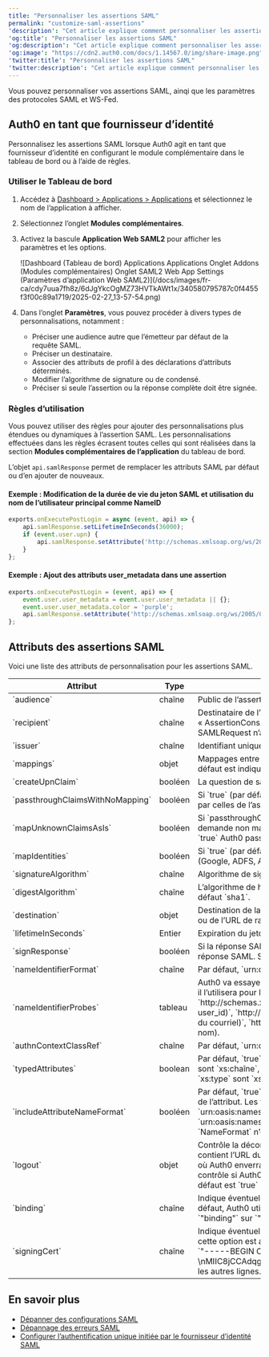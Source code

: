 ```yaml
---
title: "Personnaliser les assertions SAML"
permalink: "customize-saml-assertions"
'description': "Cet article explique comment personnaliser les assertions SAML et les paramètres des protocoles SAML et WS-Fed."
'og:title': "Personnaliser les assertions SAML"
'og:description': "Cet article explique comment personnaliser les assertions SAML et les paramètres des protocoles SAML et WS-Fed."
'og:image': "https://cdn2.auth0.com/docs/1.14567.0/img/share-image.png"
'twitter:title': "Personnaliser les assertions SAML"
'twitter:description': "Cet article explique comment personnaliser les assertions SAML et les paramètres des protocoles SAML et WS-Fed."
---
```


Vous pouvez personnaliser vos assertions <Tooltip href="/docs/docs/fr-ca/glossary?term=security-assertion-markup-language" tip="Security Assertion Markup Language (SAML)
Protocole normalisé permettant à deux parties d’échanger des informations d’authentification sans mot de passe." cta="Voir le glossaire">SAML</Tooltip>, ainqi que les paramètres des protocoles SAML et <Tooltip href="/docs/docs/fr-ca/glossary?term=ws-fed" tip="Web Service Federation (WS-Fed)
Protocole de gestion des identités des utilisateurs à travers les domaines." cta="Voir le glossaire">WS-Fed</Tooltip>.

## Auth0 en tant que fournisseur d’identité

Personnalisez les assertions SAML lorsque Auth0 agit en tant que fournisseur d’identité en configurant le module complémentaire dans le tableau de bord ou à l’aide de règles.

### Utiliser le Tableau de bord

1. Accédez à [Dashboard > Applications > Applications](https://manage.auth0.com/#/applications/{yourClientId}/addons) et sélectionnez le nom de l’application à afficher.
2. Sélectionnez l’onglet **Modules complémentaires**.
3. Activez la bascule **Application Web SAML2** pour afficher les paramètres et les options.

   <Frame>![Dashboard (Tableau de bord) Applications Applications Onglet Addons (Modules complémentaires) Onglet SAML2 Web App Settings (Paramètres d’application Web SAML2)](/docs/images/fr-ca/cdy7uua7fh8z/6dJgYkcOgMZ73HVTkAWt1x/340580795787c0f4455f3f00c89a1719/2025-02-27_13-57-54.png)</Frame>

4. Dans l’onglet **Paramètres**, vous pouvez procéder à divers types de personnalisations, notamment :

   * Préciser une audience autre que l’émetteur par défaut de la requête SAML.
   * Préciser un destinataire.
   * Associer des attributs de profil à des déclarations d’attributs déterminés.
   * Modifier l’algorithme de signature ou de condensé.
   * Préciser si seule l’assertion ou la réponse complète doit être signée.

### Règles d’utilisation

Vous pouvez utiliser des règles pour ajouter des personnalisations plus étendues ou dynamiques à l’assertion SAML. Les personnalisations effectuées dans les règles écrasent toutes celles qui sont réalisées dans la section **Modules complémentaires de l’application** du tableau de bord.

L’objet `api.samlResponse` permet de remplacer les attributs SAML par défaut ou d’en ajouter de nouveaux.

#### Exemple : Modification de la durée de vie du jeton SAML et utilisation du nom de l’utilisateur principal comme NameID

```javascript lines
exports.onExecutePostLogin = async (event, api) => {
	api.samlResponse.setLifetimeInSeconds(36000);
	if (event.user.upn) {
		api.samlResponse.setAttribute('http://schemas.xmlsoap.org/ws/2005/05/identity/claims/nameidentifier', 'upn');
	}
};
```

#### Exemple : Ajout des attributs user_metadata dans une assertion

```javascript lines
exports.onExecutePostLogin = (event, api) => {
	event.user.user_metadata = event.user.user_metadata || {};
	event.user.user_metadata.color = 'purple';
	api.samlResponse.setAttribute('http://schemas.xmlsoap.org/ws/2005/05/identity/claims/color', event.user.user_metadata.color);
};
```

## Attributs des assertions SAML

Voici une liste des attributs de personnalisation pour les assertions SAML.

<table class="table"><thead>
<tr>
<th><strong>Attribut</strong></th>
<th><strong>Type</strong></th>
<th><strong>Description</strong></th>
</tr>
</thead>
<tbody>
<tr>
<td>`audience`</td>
<td>chaîne</td>
<td>Public de l’assertion SAML. Par défaut, c’est l’émetteur sur SAMLRequest.</td>
</tr>
<tr>
<td>`recipient`</td>
<td>chaîne</td>
<td>Destinataire de l’assertion SAML (`SubjectConfirmationData`). La valeur par défaut est « AssertionConsumerUrl » sur SAMLRequest ou l’URL de rappel si aucune demande SAMLRequest n’a été envoyée.</td>
</tr>
<tr>
<td>`issuer`</td>
<td>chaîne</td>
<td>Identifiant unique du fournisseur d’identité SAML, formaté comme une URL.</td>
</tr>
<tr>
<td>`mappings`</td>
<td>objet</td>
<td>Mappages entre le profil Auth0 et les attributs de sortie sur l’assertion SAML. Le mappage par défaut est indiqué ci-dessus.</td>
</tr>
<tr>
<td>`createUpnClaim`</td>
<td>booléen</td>
<td>La question de savoir si une demande UPN devrait être créée ou non. Valeur par défaut : `true`.</td>
</tr>
<tr>
<td>`passthroughClaimsWithNoMapping`</td>
<td>booléen</td>
<td>Si `true` (par défaut), pour chaque demande qui n’est pas mappée au profil commun, Auth0 passe par celles de l’assertion de sortie. Si `false`, ces demandes ne seront pas mappées.</td>
</tr>
<tr>
<td>`mapUnknownClaimsAsIs`</td>
<td>booléen</td>
<td>Si `passthroughClaimsWithNoMapping` est `true` et ceci est `false` (par défaut), pour chaque demande non mappée au profil commun, Auth0 ajoute un préfixe `http://schema.auth0.com`. Si `true` Auth0 passera par la demande telle quelle.</td>
</tr>
<tr>
<td>`mapIdentities`</td>
<td>booléen</td>
<td>Si `true` (par défaut), iAuth0 ajoute plus d’informations dans le jeton comme le fournisseur (Google, ADFS, AD, etc.) et le jeton d’accès, s’il est disponible.</td>
</tr>
<tr>
<td>`signatureAlgorithm`</td>
<td>chaîne</td>
<td>Algorithme de signature pour signer l’assertion ou la réponse SAML. Par défaut, `rsa-sha1`.</td>
</tr>
<tr>
<td>`digestAlgorithm`</td>
<td>chaîne</td>
<td>L’algorithme de hachage pour calculer le hachage de l’assertion ou de la réponse SAML. Par défaut `sha1`.</td>
</tr>
<tr>
<td>`destination`</td>
<td>objet</td>
<td>Destination de la réponse SAML. Si non spécifié, sera `AssertionConsumerUrl` de SAMLRequest ou de l’URL de rappel s’il n’y avait pas de SAMLRequest.</td>
</tr>
<tr>
<td>`lifetimeInSeconds`</td>
<td>Entier</td>
<td>Expiration du jeton. Par défaut, `3600` secondes (1 heure).</td>
</tr>
<tr>
<td>`signResponse`</td>
<td>booléen</td>
<td>Si la réponse SAML doit être signée ou non. Par défaut, l’assertion SAML sera signée, mais pas la réponse SAML. Si `true`, la réponse SAML sera signée au lieu de l’assertion SAML.</td>
</tr>
<tr>
<td>`nameIdentifierFormat`</td>
<td>chaîne</td>
<td>Par défaut, `urn:oasis:names:tc:SAML:1.1:nameid-format:unspecified`.</td>
</tr>
<tr>
<td>`nameIdentifierProbes`</td>
<td>tableau</td>
<td>Auth0 va essayer chacun des attributs de ce tableau dans l’ordre. Si l’un d’entre eux a une valeur, il l’utilisera pour le `Subject/NameID`. L’ordre est : `http://schemas.xmlsoap.org/ws/2005/05/identity/claims/nameidentifier (mappé à partir de user_id)`, `http://schemas.xmlsoap.org/ws/2005/05/identity/claims/emailaddress (mappé à partir du courriel)`, `http://schemas.xmlsoap.org/ws/2005/05/identity/claims/name` (mappé à partir du nom).</td>
</tr>
<tr>
<td>`authnContextClassRef`</td>
<td>chaîne</td>
<td>Par défaut, `urn:oasis:names:tc:SAML:2.0:ac:classes:unspecified`.</td>
</tr>
<tr>
<td>`typedAttributes`</td>
<td>boolean</td>
<td>Par défaut, `true`. Lorsque défini sur `true`, nous déduisons le `xs:type` de l’élément. Les types sont `xs:chaîne`, `xs:boolean`, `xs:double `et `xs:anyType`. Lorsque défini sur `false`, tous les `xs:type` sont `xs:anyType`.</td>
</tr>
<tr>
<td>`includeAttributeNameFormat`</td>
<td>booléen</td>
<td>Par défaut, `true`. Lorsque défini sur `true`, nous déduisons le `NameFormat` en fonction du nom de l’attribut. Les valeurs `NameFormat` sont `urn:oasis:names:tc:SAML:2.0:attrname-format:uri`, `urn:oasis:names:tc:SAML:2.0:attrname-format:basic` et `urn:oasis:names:tc:SAML:2.0:attrname-format:unspecified`. Si défini sur `false`, l’attribut `NameFormat` n’est pas défini dans l’assertion.</td>
</tr>
<tr>
<td>`logout`</td>
<td>objet</td>
<td>Contrôle la déconnexion de SAML. Il peut contenir deux propriétés :`callback` (chaîne) qui contient l’URL du service fournisseur (application client) URL du service de déconnexion unique, où Auth0 enverra les demandes et réponses de déconnexion, et `slo_enabled`(boolean) qui contrôle si Auth0 doit informer les fournisseurs de services de la fin de session. La valeur par défaut est `true` (informer les fournisseurs de services).</td>
</tr>
<tr>
<td>`binding`</td>
<td>chaîne</td>
<td>Indique éventuellement le protocole de liaison utilisé pour les réponses de connexion SAML. Par défaut, Auth0 utilise `HTTP-POST`, mais vous pouvez passer à `HTTP-Redirect` en définissant `"binding"` sur `"urn:oasis:names:tc:SAML:2.0:bindings:HTTP-Redirect"`.</td>
</tr>
<tr>
<td>`signingCert`</td>
<td>chaîne</td>
<td>Indique éventuellement le certificat de clé publique utilisé pour valider les demandes SAML. Si cette option est activée, les demandes SAML devront être signées. Une valeur d’échantillon serait `"-----BEGIN CERTIFICATE-----\nMIIC8jCCAdqgAwIBAgIJObB6jmhG0QIEMA0GCSqGSIb3DQEBBQUAMCAxHjAcBgNV\n[..toutes les autres lignes..]-----END CERTIFICATE-----\n"`.</td>
</tr>
</tbody>
</table>

## En savoir plus

* [Dépanner des configurations SAML](/docs/docs/fr-ca/troubleshoot/authentication-issues/troubleshoot-saml-configurations)
* [Dépannage des erreurs SAML](/docs/docs/fr-ca/troubleshoot/authentication-issues/saml-errors)
* [Configurer l’authentification unique initiée par le fournisseur d’identité SAML](/docs/docs/fr-ca/authenticate/protocols/saml/saml-sso-integrations/identity-provider-initiated-single-sign-on)